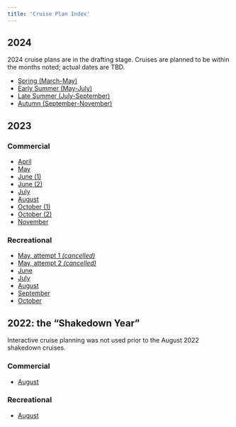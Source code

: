 ```yaml
---
title: 'Cruise Plan Index'
---
```


## 2024
::: {.callout-note}
2024 cruise plans are in the drafting stage. Cruises are planned to be within the months noted; actual dates are TBD.
:::

  - [Spring (March-May)](draft_2024spring.html)
  - [Early Summer (May-July)](draft_2024summer1.html)
  - [Late Summer (July-September)](draft_2024summer2.html)
  - [Autumn (September-November)](draft_2024autumn.html)
  

## 2023
### Commercial

  - [April](FRM-POT_CruisePlan_20230410.html)
  - [May](FRM-POT_CruisePlan_20230501.html)
  - [June (1)](FRM-POT_CruisePlan_20230605.html)
  - [June (2)](FRM-POT_CruisePlan_20230626.html)
  - [July](FRM-POT_CruisePlan_20230724.html)
  - [August](FRM-POT_CruisePlan_20230828.html)
  - [October (1)](FRM-POT_CruisePlan_20231003.html)
  - [October (2)](FRM-POT_CruisePlan_20231023.html)
  - [November](FRM-POT_CruisePlan_20231114.html)

### Recreational

  - [May, attempt 1 *(cancelled)*](FRM-REC_CruisePlan_20230522.html)
  - [May, attempt 2 *(cancelled)*](FRM-REC_CruisePlan_20230531.html)
  - [June](FRM-REC_CruisePlan_20230612.html)
  - [July](FRM-REC_CruisePlan_20230710.html)
  - [August](FRM-REC_CruisePlan_20230814.html)
  - [September](FRM-REC_CruisePlan_20230905.html)
  - [October](FRM-REC_CruisePlan_20231010.html)

## 2022: the "Shakedown Year"
::: {.callout-note}
Interactive cruise planning was not used prior to the August 2022 shakedown cruises.
:::
### Commercial

- [August](FRM-POT_CruisePlan_20220829.html)

### Recreational

- [August](FRM-REC_CruisePlan_20220815.html)
